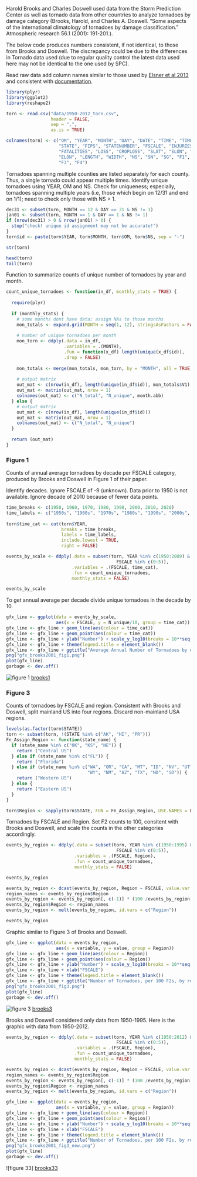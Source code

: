 Harold Brooks and Charles Doswell used data from the Storm Prediction Center as well as tornado data from other countries to analyze tornadoes by damage category (Brooks, Harold, and Charles A. Doswell. "Some aspects of the international climatology of tornadoes by damage classification." Atmospheric research 56.1 (2001): 191-201.). 

The below code produces numbers consistent, if not identical, to those from Brooks and Doswell. The discrepancy could be due to the differences in Tornado data used (due to regular quality control the latest data used here may not be identical to the one used by SPC).

Read raw data add column names similar to those used by [Elsner et al 2013](http://rpubs.com/jelsner/4205) and consistent with [documentation](http://www.spc.noaa.gov/gis/svrgis/). 

```r
library(plyr)
library(ggplot2)
library(reshape2)

torn <- read.csv("data/1950-2012_torn.csv", 
                 header = FALSE, 
                 sep = ",", 
                 as.is = TRUE)

colnames(torn) <- c("OM", "YEAR", "MONTH", "DAY", "DATE", "TIME", "TIMEZONE", 
                    "STATE", "FIPS", "STATENUMBER", "FSCALE", "INJURIES", 
                    "FATALITIES", "LOSS", "CROPLOSS", "SLAT", "SLON", "ELAT", 
                    "ELON", "LENGTH", "WIDTH", "NS", "SN", "SG", "F1", "F2", 
                    "F3", "F4")
```

Tornadoes spanning multiple counties are listed separately for each county. Thus, a single tornado could appear multiple times. Identify unique tornadoes using YEAR, OM and NS. Check for uniqueness; especially, tornadoes spanning multiple years (i.e, those which begin on 12/31 and end on 1/1); need to check only those with NS > 1.

```r
dec31 <- subset(torn, MONTH == 12 & DAY == 31 & NS != 1)
jan01 <- subset(torn, MONTH == 1 & DAY == 1 & NS != 1)
if (nrow(dec31) > 0 & nrow(jan01) > 0) {
  stop("check! unique id assignment may not be accurate!")
}
torn$id <- paste(torn$YEAR, torn$MONTH, torn$OM, torn$NS, sep = "-")

str(torn)

head(torn)
tail(torn)
```

Function to summarize counts of unique number of tornadoes by year and month.

```r
count_unique_tornadoes <- function(in_df, monthly_stats = TRUE) {
  
  require(plyr)
  
  if (monthly_stats) {
    # some months dont have data; assign NAs to those months
    mon_totals <- expand.grid(MONTH = seq(1, 12), stringsAsFactors = FALSE)
    
    # number of unique tornadoes per month
    mon_torn <- ddply(.data = in_df, 
                      .variables = .(MONTH),
                      .fun = function(x_df) length(unique(x_df$id)), 
                      .drop = FALSE)
    
    mon_totals <- merge(mon_totals, mon_torn, by = "MONTH", all = TRUE)
    
    # output matrix
    out_mat <- c(nrow(in_df), length(unique(in_df$id)), mon_totals$V1)
    out_mat <- matrix(out_mat, nrow = 1)
    colnames(out_mat) <- c("N_total", "N_unique", month.abb)  
  } else {
    # output matrix
    out_mat <- c(nrow(in_df), length(unique(in_df$id)))
    out_mat <- matrix(out_mat, nrow = 1)
    colnames(out_mat) <- c("N_total", "N_unique")      
  }
  
  return (out_mat)
}
```

### Figure 1

Counts of annual average tornadoes by decade per FSCALE category, produced by Brooks and Doswell in Figure 1 of their paper. 

Identify decades. Ignore FSCALE of -9 (unknown). Data prior to 1950 is not available. Ignore decade of 2010 because of fewer data points.

```r
time_breaks <- c(1950, 1960, 1970, 1980, 1990, 2000, 2010, 2020)
time_labels <- c("1950s", "1960s", "1970s", "1980s", "1990s", "2000s", "2010s")
  
torn$time_cat <- cut(torn$YEAR, 
                     breaks = time_breaks,                         
                     labels = time_labels,                         
                     include.lowest = TRUE,                        
                     right = FALSE)

events_by_scale <- ddply(.data = subset(torn, YEAR %in% c(1950:2009) & 
                                          FSCALE %in% c(0:5)),                     
                         .variables = .(FSCALE, time_cat),                     
                         .fun = count_unique_tornadoes,                    
                         monthly_stats = FALSE)

events_by_scale
```

To get annual average per decade divide unique tornadoes in the decade by 10.

```r
gfx_line <- ggplot(data = events_by_scale, 
                   aes(x = FSCALE, y = N_unique/10, group = time_cat))
gfx_line <- gfx_line + geom_line(aes(colour = time_cat))
gfx_line <- gfx_line + geom_point(aes(colour = time_cat))
gfx_line <- gfx_line + ylab("Number") + scale_y_log10(breaks = 10**seq(-1, 3))
gfx_line <- gfx_line + theme(legend.title = element_blank())
gfx_line <- gfx_line + ggtitle("Average Annual Number of Tornadoes by decade, 1950-2009")
png("gfx_brooks2001_fig1.png")
plot(gfx_line)
garbage <- dev.off()
```
![figure 1] [brooks1]


### Figure 3

Counts of tornadoes by FSCALE and region. Consistent with Brooks and Doswell, split mainland US into four regions. Discard non-mainland USA regions.

```r
levels(as.factor(torn$STATE))
torn <- subset(torn, !(STATE %in% c("AK", "HI", "PR")))
Fn_Assign_Region <- function(state_name) {
  if (state_name %in% c("OK", "KS", "NE")) {
    return ("Central US")
  } else if (state_name %in% c("FL")) {
    return ("Florida")
  } else if (state_name %in% c("WA", "OR", "CA", "MT", "ID", "NV", "UT", "CO", 
                               "WY", "NM", "AZ", "TX", "ND", "SD")) {
    return ("Western US")
  } else {
    return ("Eastern US")
  }
}

torn$Region <- sapply(torn$STATE, FUN = Fn_Assign_Region, USE.NAMES = FALSE)
```

Tornadoes by FSCALE and Region. Set F2 counts to 100, consitent with Brooks and Doswell, and scale the counts in the other categories accordingly.

```r
events_by_region <- ddply(.data = subset(torn, YEAR %in% c(1950:1995) & 
                                          FSCALE %in% c(0:5)),                                              
                          .variables = .(FSCALE, Region),                                                                        
                          .fun = count_unique_tornadoes,                                                                       
                          monthly_stats = FALSE)

events_by_region

events_by_region <- dcast(events_by_region, Region ~ FSCALE, value.var = "N_unique")
region_names <- events_by_region$Region
events_by_region <- events_by_region[, c(-1)] * (100 /events_by_region[, "2"])
events_by_region$Region <- region_names
events_by_region <- melt(events_by_region, id.vars = c("Region"))

events_by_region
```

Graphic similar to Figure 3 of Brooks and Doswell.

```r
gfx_line <- ggplot(data = events_by_region, 
                   aes(x = variable, y = value, group = Region))
gfx_line <- gfx_line + geom_line(aes(colour = Region))
gfx_line <- gfx_line + geom_point(aes(colour = Region))
gfx_line <- gfx_line + ylab("Number") + scale_y_log10(breaks = 10**seq(-1, 3))
gfx_line <- gfx_line + xlab("FSCALE") 
gfx_line <- gfx_line + theme(legend.title = element_blank())
gfx_line <- gfx_line + ggtitle("Number of Tornadoes, per 100 F2s, by region, 1950-1995")
png("gfx_brooks2001_fig3.png")
plot(gfx_line)
garbage <- dev.off()
```
![figure 3] [brooks3]

Brooks and Doswell considered only data from 1950-1995. Here is the graphic with data from 1950-2012.

```r
events_by_region <- ddply(.data = subset(torn, YEAR %in% c(1950:2012) & 
                                          FSCALE %in% c(0:5)),                                              
                          .variables = .(FSCALE, Region),                                                                        
                          .fun = count_unique_tornadoes,                                                                       
                          monthly_stats = FALSE)

events_by_region <- dcast(events_by_region, Region ~ FSCALE, value.var = "N_unique")
region_names <- events_by_region$Region
events_by_region <- events_by_region[, c(-1)] * (100 /events_by_region[, "2"])
events_by_region$Region <- region_names
events_by_region <- melt(events_by_region, id.vars = c("Region"))

gfx_line <- ggplot(data = events_by_region, 
                   aes(x = variable, y = value, group = Region))
gfx_line <- gfx_line + geom_line(aes(colour = Region))
gfx_line <- gfx_line + geom_point(aes(colour = Region))
gfx_line <- gfx_line + ylab("Number") + scale_y_log10(breaks = 10**seq(-1, 3))
gfx_line <- gfx_line + xlab("FSCALE") 
gfx_line <- gfx_line + theme(legend.title = element_blank())
gfx_line <- gfx_line + ggtitle("Number of Tornadoes, per 100 F2s, by region, 1950-2012")
png("gfx_brooks2001_fig3_new.png")
plot(gfx_line)
garbage <- dev.off()
```
![figure 33] [brooks33]


[brooks1]: gfx_brooks2001_fig1.png "figure 1"
[brooks3]: gfx_brooks2001_fig3.png "figure 3"
[brooks33]: gfx_brooks2001_fig3_new.png "figure 33"
